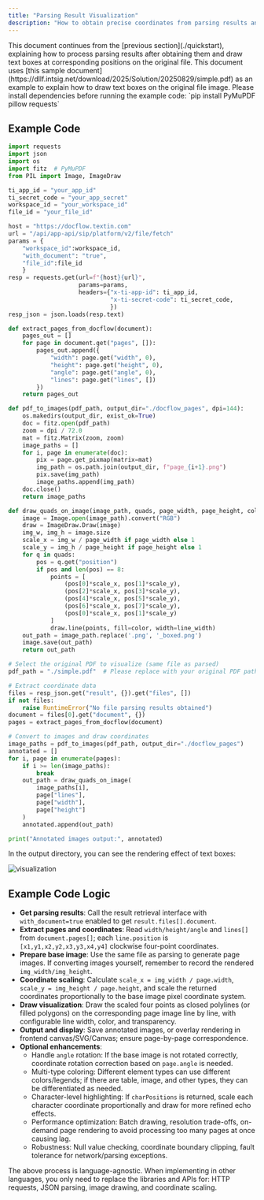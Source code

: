 ```yaml
---
title: "Parsing Result Visualization"
description: "How to obtain precise coordinates from parsing results and display them on the interface"
---
```


<Tip>
  This document continues from the [previous section](./quickstart), explaining how to process parsing results after obtaining them and draw text boxes at corresponding positions on the original file.
</Tip>

<Tip>
  This document uses [this sample document](https://dllf.intsig.net/download/2025/Solution/20250829/simple.pdf) as an example to explain how to draw text boxes on the original file image.
</Tip>

<Tip>
  Please install dependencies before running the example code:
  `pip install PyMuPDF pillow requests`
</Tip>

## Example Code

<CodeGroup>

```python Python expandable icon=python lines
import requests
import json
import os
import fitz  # PyMuPDF
from PIL import Image, ImageDraw

ti_app_id = "your_app_id"
ti_secret_code = "your_app_secret"
workspace_id = "your_workspace_id"
file_id = "your_file_id"

host = "https://docflow.textin.com"
url = "/api/app-api/sip/platform/v2/file/fetch"
params = {
    "workspace_id":workspace_id, 
    "with_document": "true", 
    "file_id":file_id
    }
resp = requests.get(url=f"{host}{url}", 
                    params=params,
                    headers={"x-ti-app-id": ti_app_id,
                             "x-ti-secret-code": ti_secret_code,
                             })
resp_json = json.loads(resp.text)

def extract_pages_from_docflow(document):
    pages_out = []
    for page in document.get("pages", []):
        pages_out.append({
            "width": page.get("width", 0),
            "height": page.get("height", 0),
            "angle": page.get("angle", 0),
            "lines": page.get("lines", [])
        })
    return pages_out

def pdf_to_images(pdf_path, output_dir="./docflow_pages", dpi=144):
    os.makedirs(output_dir, exist_ok=True)
    doc = fitz.open(pdf_path)
    zoom = dpi / 72.0
    mat = fitz.Matrix(zoom, zoom)
    image_paths = []
    for i, page in enumerate(doc):
        pix = page.get_pixmap(matrix=mat)
        img_path = os.path.join(output_dir, f"page_{i+1}.png")
        pix.save(img_path)
        image_paths.append(img_path)
    doc.close()
    return image_paths

def draw_quads_on_image(image_path, quads, page_width, page_height, color=(26,102,255), line_width=2):
    image = Image.open(image_path).convert("RGB")
    draw = ImageDraw.Draw(image)
    img_w, img_h = image.size
    scale_x = img_w / page_width if page_width else 1
    scale_y = img_h / page_height if page_height else 1
    for q in quads:
        pos = q.get("position")
        if pos and len(pos) == 8:
            points = [
                (pos[0]*scale_x, pos[1]*scale_y),
                (pos[2]*scale_x, pos[3]*scale_y),
                (pos[4]*scale_x, pos[5]*scale_y),
                (pos[6]*scale_x, pos[7]*scale_y),
                (pos[0]*scale_x, pos[1]*scale_y)
            ]
            draw.line(points, fill=color, width=line_width)
    out_path = image_path.replace('.png', '_boxed.png')
    image.save(out_path)
    return out_path

# Select the original PDF to visualize (same file as parsed)
pdf_path = "./simple.pdf"  # Please replace with your original PDF path

# Extract coordinate data
files = resp_json.get("result", {}).get("files", [])
if not files:
    raise RuntimeError("No file parsing results obtained")
document = files[0].get("document", {})
pages = extract_pages_from_docflow(document)

# Convert to images and draw coordinates
image_paths = pdf_to_images(pdf_path, output_dir="./docflow_pages")
annotated = []
for i, page in enumerate(pages):
    if i >= len(image_paths):
        break
    out_path = draw_quads_on_image(
        image_paths[i],
        page["lines"],
        page["width"],
        page["height"]
    )
    annotated.append(out_path)

print("Annotated images output:", annotated)
```

</CodeGroup>

In the output directory, you can see the rendering effect of text boxes:

![visualization](../images/page_1_boxed.png)

## Example Code Logic

- **Get parsing results**: Call the result retrieval interface with `with_document=true` enabled to get `result.files[].document`.
- **Extract pages and coordinates**: Read `width/height/angle` and `lines[]` from `document.pages[]`; each `line.position` is `[x1,y1,x2,y2,x3,y3,x4,y4]` clockwise four-point coordinates.
- **Prepare base image**: Use the same file as parsing to generate page images. If converting images yourself, remember to record the rendered `img_width/img_height`.
- **Coordinate scaling**: Calculate `scale_x = img_width / page.width`, `scale_y = img_height / page.height`, and scale the returned coordinates proportionally to the base image pixel coordinate system.
- **Draw visualization**: Draw the scaled four points as closed polylines (or filled polygons) on the corresponding page image line by line, with configurable line width, color, and transparency.
- **Output and display**: Save annotated images, or overlay rendering in frontend canvas/SVG/Canvas; ensure page-by-page correspondence.
- **Optional enhancements**:
  - Handle `angle` rotation: If the base image is not rotated correctly, coordinate rotation correction based on `page.angle` is needed.
  - Multi-type coloring: Different element types can use different colors/legends; if there are table, image, and other types, they can be differentiated as needed.
  - Character-level highlighting: If `charPositions` is returned, scale each character coordinate proportionally and draw for more refined echo effects.
  - Performance optimization: Batch drawing, resolution trade-offs, on-demand page rendering to avoid processing too many pages at once causing lag.
  - Robustness: Null value checking, coordinate boundary clipping, fault tolerance for network/parsing exceptions.

The above process is language-agnostic. When implementing in other languages, you only need to replace the libraries and APIs for: HTTP requests, JSON parsing, image drawing, and coordinate scaling.